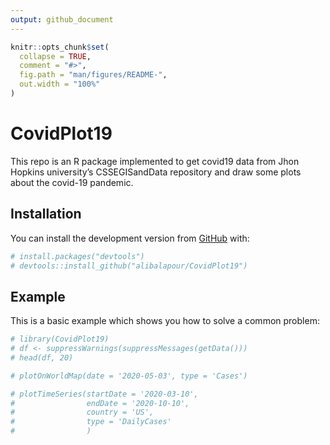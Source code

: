 ```yaml
---
output: github_document
---
```


<!-- README.md is generated from README.Rmd. Please edit that file -->

```r
knitr::opts_chunk$set(
  collapse = TRUE,
  comment = "#>",
  fig.path = "man/figures/README-",
  out.width = "100%"
)
```

# CovidPlot19

<!-- badges: start -->
<!-- badges: end -->

This repo is an R package implemented to get covid19 data from Jhon Hopkins university’s CSSEGISandData repository and draw some plots about the covid-19 pandemic.

## Installation

You can install the development version from [GitHub](https://github.com/alibalapour/CovidPlot19) with:


``` r
# install.packages("devtools")
# devtools::install_github("alibalapour/CovidPlot19")
```

## Example

This is a basic example which shows you how to solve a common problem:

```r
# library(CovidPlot19)
# df <- suppressWarnings(suppressMessages(getData()))
# head(df, 20)
```


```r
# plotOnWorldMap(date = '2020-05-03', type = 'Cases')
```



```r
# plotTimeSeries(startDate = '2020-03-10',
#                endDate = '2020-10-10',
#                country = 'US',
#                type = 'DailyCases'
#                )
```
